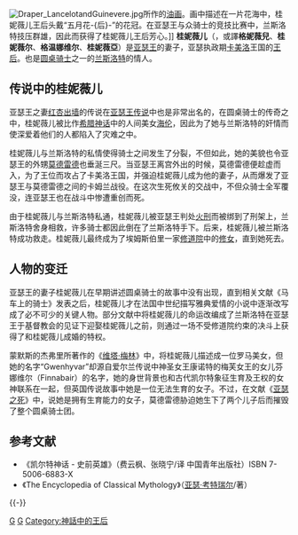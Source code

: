 {{noteTA
|1=zh-cn:桂妮薇儿;zh-tw:關妮薇;
}}
[[File:Draper_LancelotandGuinevere.jpg|thumb]]所作的[[油画|油画]]。画中描述在一片花海中，桂妮薇儿王后头戴“五月花-{后}-”的花冠。在亚瑟王与众骑士的竞技比赛中，兰斯洛特技压群雄，因此而获得了桂妮薇儿王后芳心。]]
'''桂妮薇儿'''（{{lang-en|Guinevere}}，或譯'''格妮薇兒'''、'''桂妮薇尔'''、'''格温娜维尔'''、'''桂妮薇亞'''）是[[亚瑟王|亚瑟王]]的妻子，亚瑟执政期[[卡美洛|卡美洛]]王国的[[王后|王后]]。也是[[圆桌骑士|圆桌骑士]]之一的[[兰斯洛特|兰斯洛特]]的情人。

== 传说中的桂妮薇儿 ==
亚瑟王之妻[[绿帽子|红杏出墙]]的传说在[[亚瑟王传说|亚瑟王传说]]中也是非常出名的，在圆桌骑士的传奇之中，桂妮薇儿被比作[[希腊神话|希腊神话]]中的人间美女[[海伦_(神话)|海伦]]，因此为了她与兰斯洛特的奸情而使深爱着他们的人都陷入了灾难之中。

桂妮薇儿与兰斯洛特的私情使得骑士之间发生了分裂，不但如此，她的美貌也令亚瑟王的外甥[[莫德雷德|莫德雷德]]也垂涎三尺。当亚瑟王离宫外出的时候，莫德雷德便趁虚而入，为了王位而攻占了卡美洛王国，并强迫桂妮薇儿成为他的妻子，从而爆发了亚瑟王与莫德雷德之间的卡姆兰战役。在这次生死攸关的交战中，不但众骑士全军覆没，连亚瑟王也在战斗中惨遭重创而死。

由于桂妮薇儿与兰斯洛特私通，桂妮薇儿被亚瑟王判处[[火刑|火刑]]而被绑到了刑架上，兰斯洛特舍身相救，许多骑士都因此倒在了兰斯洛特手下。后来，桂妮薇儿被兰斯洛特成功救走。桂妮薇儿最终成为了埃姆斯伯里一家[[修道院|修道院]]中的[[修女|修女]]，直到她死去。

== 人物的变迁 ==
亚瑟王的妻子桂妮薇儿在早期讲述圆桌骑士的故事中没有出现，直到相关文献《马车上的骑士》发表之后，桂妮薇儿才在法国中世纪描写雅典爱情的小说中逐渐改写成了必不可少的关键人物。部分文献中将桂妮薇儿的命运改编成了兰斯洛特在亚瑟王于基督教会的见证下迎娶桂妮薇儿之前，则通过一场不受修道院约束的决斗上获得了和桂妮薇儿成婚的特权。

蒙默斯的杰弗里所著作的《[[维塔·梅林|维塔·梅林]]》中，将桂妮薇儿描述成一位罗马美女，但她的名字“Gwenhyvar”却源自爱尔兰传说中神圣女王康诺特的梅芙女王的女儿芬娜维尔（Finnabair）的名字，她的身世背景也和古代凯尔特象征生育及王权的女神联系在一起，但英国传说故事中她是一位无法生育的女子。不过，在文献《[[亚瑟之死|亚瑟之死]]》中，说她是拥有生育能力的女子，莫德雷德胁迫她生下了两个儿子后而摧毁了整个圆桌骑士团。

== 参考文献 ==
{{Reflist}}
* 《凯尔特神话 - 史前英雄》（费云枫、张晓宁/译 中国青年出版社）ISBN 7-5006-6883-X
* 《The Encyclopedia of Classical Mythology》（[[亚瑟·考特瑞尔|亚瑟·考特瑞尔]]/著）

{{-}}
{{亚瑟王传说}}

{{Authority control}}

[[Category:亞瑟王傳說人物|G]]
[[Category:英國文學|G]]
[[Category:神話中的王后|Category:神話中的王后]]